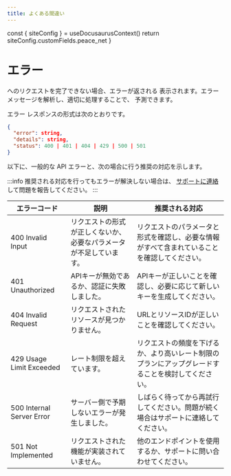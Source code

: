 ```yaml
---
title: よくある間違い
---
```



  const { siteConfig } = useDocusaurusContext()
  return siteConfig.customFields.peace_net
}

# エラー

<ApiName />へのリクエストを完了できない場合、エラーが返される 表示されます。エラー メッセージを解析し、適切に処理することで、 予測できます。

エラー レスポンスの形式は次のとおりです。

  ```json
  {
    "error": string,
    "details": string,
    "status": 400 | 401 | 404 | 429 | 500 | 501
  }
  ```

以下に、一般的な API エラーと、次の場合に行う推奨の対応を示します。

:::info
推奨される対応を行ってもエラーが解決しない場合は、 [サポートに連絡](https://github.com/TECH-C-LT/Peace-Net/issues/new)して問題を報告してください。
:::


| エラーコード | 説明 | 推奨される対応 |
|------------|------|--------------|
| 400 Invalid Input | リクエストの形式が正しくないか、必要なパラメータが不足しています。 | リクエストのパラメータと形式を確認し、必要な情報がすべて含まれていることを確認してください。 |
| 401 Unauthorized | APIキーが無効であるか、認証に失敗しました。 | APIキーが正しいことを確認し、必要に応じて新しいキーを生成してください。 |
| 404 Invalid Request | リクエストされたリソースが見つかりません。 | URLとリソースIDが正しいことを確認してください。 |
| 429 Usage Limit Exceeded | レート制限を超えています。 | リクエストの頻度を下げるか、より高いレート制限のプランにアップグレードすることを検討してください。 |
| 500 Internal Server Error | サーバー側で予期しないエラーが発生しました。 | しばらく待ってから再試行してください。問題が続く場合はサポートに連絡してください。 |
| 501 Not Implemented | リクエストされた機能が実装されていません。 | 他のエンドポイントを使用するか、サポートに問い合わせてください。 |
